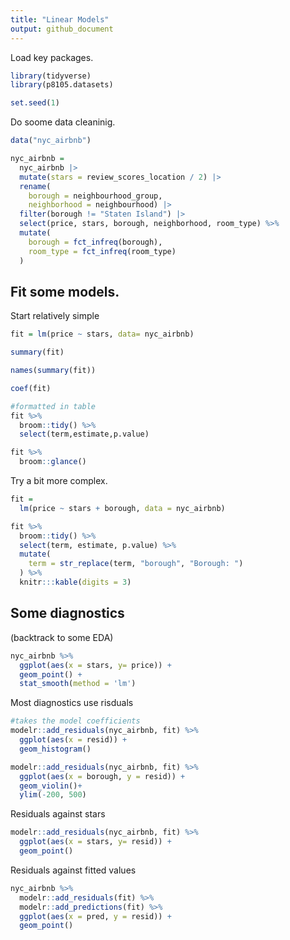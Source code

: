```yaml
---
title: "Linear Models"
output: github_document
---
```

Load key packages.
```r
library(tidyverse)
library(p8105.datasets)

set.seed(1)

```
Do soome data cleaninig.
```r
data("nyc_airbnb")

nyc_airbnb = 
  nyc_airbnb |> 
  mutate(stars = review_scores_location / 2) |> 
  rename(
    borough = neighbourhood_group,
    neighborhood = neighbourhood) |> 
  filter(borough != "Staten Island") |> 
  select(price, stars, borough, neighborhood, room_type) %>% 
  mutate(
    borough = fct_infreq(borough),
    room_type = fct_infreq(room_type)
  )
```

## Fit some models.

Start relatively simple

```r
fit = lm(price ~ stars, data= nyc_airbnb)

summary(fit)

names(summary(fit))

coef(fit)

#formatted in table
fit %>% 
  broom::tidy() %>% 
  select(term,estimate,p.value)

fit %>% 
  broom::glance()
```

Try a bit more complex.

```r
fit = 
  lm(price ~ stars + borough, data = nyc_airbnb)

fit %>% 
  broom::tidy() %>% 
  select(term, estimate, p.value) %>% 
  mutate(
    term = str_replace(term, "borough", "Borough: ")
  ) %>% 
  knitr:::kable(digits = 3)
```

## Some diagnostics

(backtrack to some EDA)

```r
nyc_airbnb %>% 
  ggplot(aes(x = stars, y= price)) + 
  geom_point() +
  stat_smooth(method = 'lm')
```

Most diagnostics use risduals

```r
#takes the model coefficients
modelr::add_residuals(nyc_airbnb, fit) %>% 
  ggplot(aes(x = resid)) +
  geom_histogram()
```


```r
modelr::add_residuals(nyc_airbnb, fit) %>% 
  ggplot(aes(x = borough, y = resid)) +
  geom_violin()+
  ylim(-200, 500)
```
Residuals against stars

```r
modelr::add_residuals(nyc_airbnb, fit) %>% 
  ggplot(aes(x = stars, y= resid)) +
  geom_point()
```



Residuals against fitted values

```r
nyc_airbnb %>% 
  modelr::add_residuals(fit) %>% 
  modelr::add_predictions(fit) %>% 
  ggplot(aes(x = pred, y = resid)) +
  geom_point()
```



